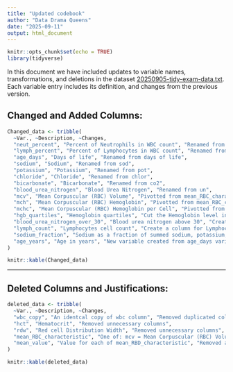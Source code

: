 ```yaml
---
title: "Updated codebook"
author: "Data Drama Queens"
date: "2025-09-11"
output: html_document
---
```


```r
knitr::opts_chunk$set(echo = TRUE)
library(tidyverse)
```

In this document we have included updates to variable names, transformations, and deletions in the dataset [20250905-tidy-exam-data.txt](data/data-for-analysis/20250905-tidy-exam-data.txt). Each variable entry includes its definition, and changes from the previous version.


## Changed and Added Columns: 

```r
Changed_data <- tribble(
  ~Var., ~Description, ~Changes,
  "neut_percent", "Percent of Neutrophils in WBC count", "Renamed from %neut",
  "lymph_percent", "Percent of Lymphocytes in WBC count", "Renamed from lymph%",
  "age_days", "Days of life", "Renamed from days of life",
  "sodium", "Sodium", "Renamed from sod",
  "potassium", "Potassium", "Renamed from pot",
  "chloride", "Chloride", "Renamed from chlor",
  "bicarbonate", "Bicarbonate", "Renamed from co2",
  "blood_urea_nitrogen", "Blood Urea Nitrogen", "Renamed from un",
  "mcv", "Mean Corpuscular (RBC) Volume", "Pivotted from mean_RBC_characteristic and mean_value",
  "mch", "Mean Corpuscular (RBC) Hemoglobin", "Pivotted from mean_RBC_characteristic and mean_value",
  "mchc", "Mean Corpuscular (RBC) Hemoglobin per Cell", "Pivotted from mean_RBC_characteristic and mean_value",
  "hgb_quartiles", "Hemoglobin quartiles", "Cut the Hemoglobin level into quartiles",
  "blood_urea_nitrogen_over_30", "Blood urea nitrogen above 30", "Create a column indicating if the blood urea nitrogen is above 30",
  "lymph_count", "Lymphocytes cell count", "Create a column for Lymphocytes cell count",
  "sodium_fraction", "Sodium as a fraction of summed sodium, potassium, and chloride", "Create a column for sodium fraction ",
  "age_years", "Age in years", "New variable created from age_days variable"
)

knitr::kable(Changed_data)
```
---



## Deleted Columns and Justifications:

```r
deleted_data <- tribble(
  ~Var., ~Description, ~Changes,
  "wbc_copy", "An identcal copy of wbc column", "Removed duplicated column",
  "hct", "Hematocrit", "Removed unnecessary columns",
  "rdw", "Red cell Distribution Width", "Removed unnecessary columns",
  "mean_RBC_characteristic", "One of: mcv = Mean Corpuscular (RBC) Volume; mch = Mean Corpuscular (RBC) Hemoglobin; mchc = Mean Corpuscular (RBC) Hemoglobin per Cell", "Removed after pivoting", 
  "mean_value", "Value for each of mean_RBD_characteristic", "Removed after pivoting"
)

knitr::kable(deleted_data)
```


